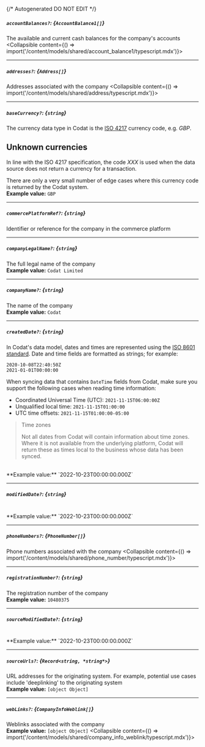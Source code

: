 {/* Autogenerated DO NOT EDIT  */}

##### `accountBalances?`: *{`AccountBalance1[]`}*
The available and current cash balances for the company's accounts
<Collapsible content={() => import('/content/models/shared/account_balance1/typescript.mdx')}>
</Collapsible>

---
##### `addresses?`: *{`Address[]`}*
Addresses associated with the company
<Collapsible content={() => import('/content/models/shared/address/typescript.mdx')}>
</Collapsible>

---
##### `baseCurrency?`: *{`string`}*
The currency data type in Codat is the [ISO 4217](https://en.wikipedia.org/wiki/ISO_4217) currency code, e.g. _GBP_.

## Unknown currencies

In line with the ISO 4217 specification, the code _XXX_ is used when the data source does not return a currency for a transaction. 

There are only a very small number of edge cases where this currency code is returned by the Codat system.
<br/>
**Example value:** `GBP`

---
##### `commercePlatformRef?`: *{`string`}*
Identifier or reference for the company in the commerce platform

---
##### `companyLegalName?`: *{`string`}*
The full legal name of the company
<br/>
**Example value:** `Codat Limited`

---
##### `companyName?`: *{`string`}*
The name of the company
<br/>
**Example value:** `Codat`

---
##### `createdDate?`: *{`string`}*
In Codat's data model, dates and times are represented using the <a class="external" href="https://en.wikipedia.org/wiki/ISO_8601" target="_blank">ISO 8601 standard</a>. Date and time fields are formatted as strings; for example:

```
2020-10-08T22:40:50Z
2021-01-01T00:00:00
```



When syncing data that contains `DateTime` fields from Codat, make sure you support the following cases when reading time information:

- Coordinated Universal Time (UTC): `2021-11-15T06:00:00Z`
- Unqualified local time: `2021-11-15T01:00:00`
- UTC time offsets: `2021-11-15T01:00:00-05:00`

> Time zones
> 
> Not all dates from Codat will contain information about time zones.  
> Where it is not available from the underlying platform, Codat will return these as times local to the business whose data has been synced.
<br/>
**Example value:** `2022-10-23T00:00:00.000Z`

---
##### `modifiedDate?`: *{`string`}*
<br/>
**Example value:** `2022-10-23T00:00:00.000Z`

---
##### `phoneNumbers?`: *{`PhoneNumber[]`}*
Phone numbers associated with the company
<Collapsible content={() => import('/content/models/shared/phone_number/typescript.mdx')}>
</Collapsible>

---
##### `registrationNumber?`: *{`string`}*
The registration number of the company
<br/>
**Example value:** `10480375`

---
##### `sourceModifiedDate?`: *{`string`}*
<br/>
**Example value:** `2022-10-23T00:00:00.000Z`

---
##### `sourceUrls?`: *{`Record<string, *string*>`}*
URL addresses for the originating system. For example, potential use cases include 'deeplinking' to the originating system
<br/>
**Example value:** `[object Object]`

---
##### `webLinks?`: *{`CompanyInfoWeblink[]`}*
Weblinks associated with the company
<br/>
**Example value:** `[object Object]`
<Collapsible content={() => import('/content/models/shared/company_info_weblink/typescript.mdx')}>
</Collapsible>

